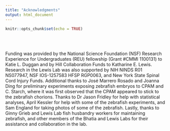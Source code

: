 ```yaml
---
title: "Acknowledgments"
output: html_document
---
```


```r
knitr::opts_chunk$set(echo = TRUE)
```

<br>
<br>

Funding was provided by the National Science Foundation (NSF) Research Experience for Undergraduates (REU) fellowship (Grant #CMMI 1100131) to Katie L. Duggan and by Hill Collaboration Funds to Katharine E. Lewis. Research in the Lewis Lab was also supported by NIH NINDS R01 NS077947, NSF IOS-1257583 HFSP RGP0063, and New York State Spinal Cord Injury Funds. Additional thanks to José Marrero Rosado and Joanna Ding for preliminary experiments exposing zebrafish embryos to CPAM and C. Starch, where it was first observed that the CPAM appeared to stick to the zebrafish chorions. Thanks to Dr Jason Fridley for help with statistical analyses, April Kessler for help with some of the zebrafish experiments, and Sam England for taking photos of some of the zebrafish. Lastly, thanks to Ginny Grieb and Lewis Lab fish husbandry workers for maintaining zebrafish, and other members of the Bhatia and Lewis Labs for their assistance and collaboration in the lab.
